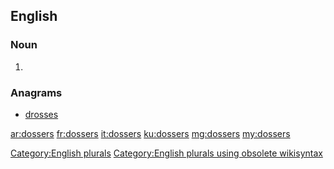 ==English==

===Noun===
{{head|en}}

# {{plural of|dosser}}

===Anagrams===
* [[drosses#English|drosses]]

[[Category:English plurals]][[Category:English plurals using obsolete wikisyntax]]

[[ar:dossers]]
[[fr:dossers]]
[[it:dossers]]
[[ku:dossers]]
[[mg:dossers]]
[[my:dossers]]